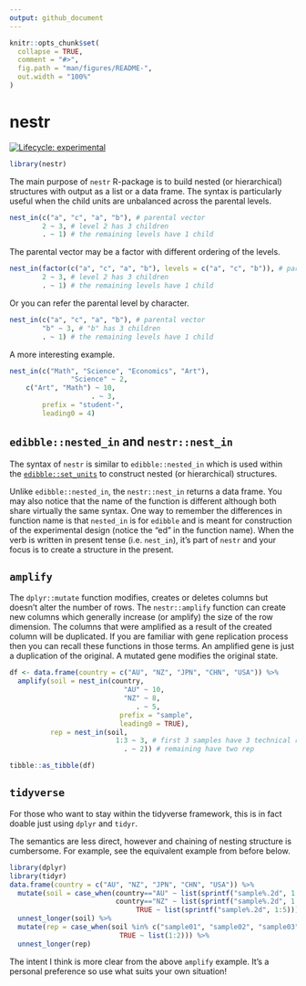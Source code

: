 ```yaml
---
output: github_document
---
```


<!-- README.md is generated from README.Rmd. Please edit that file -->

```r
knitr::opts_chunk$set(
  collapse = TRUE,
  comment = "#>",
  fig.path = "man/figures/README-",
  out.width = "100%"
)
```

# nestr

<!-- badges: start -->
[![Lifecycle: experimental](https://img.shields.io/badge/lifecycle-experimental-orange.svg)](https://www.tidyverse.org/lifecycle/#experimental)
<!-- badges: end -->


```r
library(nestr)
```

The main purpose of `nestr` R-package is to build nested (or hierarchical) structures with output as a list or a data frame. The syntax is particularly useful when the child units are unbalanced across the parental levels. 


```r
nest_in(c("a", "c", "a", "b"), # parental vector
        2 ~ 3, # level 2 has 3 children
        . ~ 1) # the remaining levels have 1 child 
```
The parental vector may be a factor with different ordering of the levels.

```r
nest_in(factor(c("a", "c", "a", "b"), levels = c("a", "c", "b")), # parental vector
        2 ~ 3, # level 2 has 3 children
        . ~ 1) # the remaining levels have 1 child 
```

Or you can refer the parental level by character.

```r
nest_in(c("a", "c", "a", "b"), # parental vector
        "b" ~ 3, # "b" has 3 children
        . ~ 1) # the remaining levels have 1 child 
```

A more interesting example.

```r
nest_in(c("Math", "Science", "Economics", "Art"), 
               "Science" ~ 2,
    c("Art", "Math") ~ 10,
                    . ~ 3,
        prefix = "student-",
        leading0 = 4)
```

## `edibble::nested_in` and `nestr::nest_in`

The syntax of `nestr` is similar to `edibble::nested_in` which is used within the [`edibble::set_units`](https://edibble.emitanaka.org/reference/set_units.html) to construct nested (or hierarchical) structures. 


Unlike `edibble::nested_in`, the `nestr::nest_in` returns a data frame. You may also notice that the name of the function is different although both share virtually the same syntax. One way to remember the differences in function name is that `nested_in` is for `edibble` and is meant for construction of the experimental design (notice the "ed" in the function name). When the verb is written in present tense (i.e. `nest_in`), it's part of `nestr` and your focus is to create a structure in the present.


## `amplify`

The `dplyr::mutate` function modifies, creates or deletes columns but doesn't alter the number of rows. The `nestr::amplify` function can create new columns which generally increase (or amplify) the size of the row dimension. The columns that were amplified as a result of the created column will be duplicated. If you are familiar with gene replication process then you can recall these functions in those terms. An amplified gene is just a duplication of the original. A mutated gene modifies the original state.

```r
df <- data.frame(country = c("AU", "NZ", "JPN", "CHN", "USA")) %>% 
  amplify(soil = nest_in(country, 
                            "AU" ~ 10,
                            "NZ" ~ 8,
                               . ~ 5,
                           prefix = "sample",
                           leading0 = TRUE),
          rep = nest_in(soil, 
                          1:3 ~ 3, # first 3 samples have 3 technical rep
                            . ~ 2)) # remaining have two rep

tibble::as_tibble(df)
```

## `tidyverse`

For those who want to stay within the tidyverse framework, this is in fact doable just using `dplyr` and `tidyr`. 

The semantics are less direct, however and chaining of nesting structure is cumbersome. For example, see the equivalent example from before below.


```r
library(dplyr)
library(tidyr)
data.frame(country = c("AU", "NZ", "JPN", "CHN", "USA")) %>% 
  mutate(soil = case_when(country=="AU" ~ list(sprintf("sample%.2d", 1:10)),
                          country=="NZ" ~ list(sprintf("sample%.2d", 1:8)),
                               TRUE ~ list(sprintf("sample%.2d", 1:5)))) %>% 
  unnest_longer(soil) %>% 
  mutate(rep = case_when(soil %in% c("sample01", "sample02", "sample03") ~ list(1:3),
                           TRUE ~ list(1:2))) %>% 
  unnest_longer(rep)
```

The intent I think is more clear from the above `amplify` example. It's a personal preference so use what suits your own situation!

